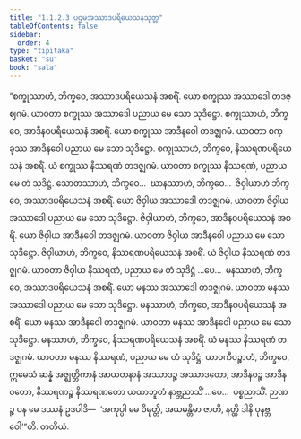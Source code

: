 ```yaml
---
title: "1.1.2.3 ပဌမအဿာဒပရိယေသနသုတ္တ"
tableOfContents: false
sidebar:
  order: 4
type: "tipitaka"
basket: "su"
book: "sala"
---
```



<DynamicBreadcrumb />

<Division number="15" book="sala">

<Paragraph number="36" book="sala">
“စက္ခုဿာဟံ, ဘိက္ခဝေ, အဿာဒပရိယေသနံ အစရိံ. ယော စက္ခုဿ အဿာဒေါ တဒဇ္ဈဂမံ. ယာဝတာ စက္ခုဿ အဿာဒေါ ပညာယ မေ သော သုဒိဋ္ဌော. စက္ခုဿာဟံ, ဘိက္ခဝေ, အာဒီနဝပရိယေသနံ အစရိံ. ယော စက္ခုဿ အာဒီနဝေါ တဒဇ္ဈဂမံ. ယာဝတာ စက္ခုဿ အာဒီနဝေါ ပညာယ မေ သော သုဒိဋ္ဌော. စက္ခုဿာဟံ, ဘိက္ခဝေ, နိဿရဏပရိယေသနံ အစရိံ. ယံ စက္ခုဿ နိဿရဏံ တဒဇ္ဈဂမံ. ယာဝတာ စက္ခုဿ နိဿရဏံ, ပညာယ မေ တံ သုဒိဋ္ဌံ. သောတဿာဟံ, ဘိက္ခဝေ…  ဃာနဿာဟံ, ဘိက္ခဝေ…  ဇိဝှါယာဟံ ဘိက္ခဝေ, အဿာဒပရိယေသနံ အစရိံ. ယော ဇိဝှါယ အဿာဒေါ တဒဇ္ဈဂမံ. ယာဝတာ ဇိဝှါယ အဿာဒေါ ပညာယ မေ သော သုဒိဋ္ဌော. ဇိဝှါယာဟံ, ဘိက္ခဝေ, အာဒီနဝပရိယေသနံ အစရိံ. ယော ဇိဝှါယ အာဒီနဝေါ တဒဇ္ဈဂမံ. ယာဝတာ ဇိဝှါယ အာဒီနဝေါ ပညာယ မေ သော သုဒိဋ္ဌော. ဇိဝှါယာဟံ, ဘိက္ခဝေ, နိဿရဏပရိယေသနံ အစရိံ. ယံ ဇိဝှါယ နိဿရဏံ တဒဇ္ဈဂမံ. ယာဝတာ ဇိဝှါယ နိဿရဏံ, ပညာယ မေ တံ သုဒိဋ္ဌံ …ပေ…  မနဿာဟံ, ဘိက္ခဝေ, အဿာဒပရိယေသနံ အစရိံ. ယော မနဿ အဿာဒေါ တဒဇ္ဈဂမံ. ယာဝတာ မနဿ အဿာဒေါ ပညာယ မေ သော သုဒိဋ္ဌော. မနဿာဟံ, ဘိက္ခဝေ, အာဒီနဝပရိယေသနံ အစရိံ. ယော မနဿ အာဒီနဝေါ တဒဇ္ဈဂမံ. ယာဝတာ မနဿ အာဒီနဝေါ ပညာယ မေ သော သုဒိဋ္ဌော. မနဿာဟံ, ဘိက္ခဝေ, နိဿရဏပရိယေသနံ အစရိံ. ယံ မနဿ နိဿရဏံ တဒဇ္ဈဂမံ. ယာဝတာ မနဿ နိဿရဏံ, ပညာယ မေ တံ သုဒိဋ္ဌံ.
</Paragraph>

<Paragraph number="37" book="sala">
ယာဝကီဝဉ္စာဟံ, ဘိက္ခဝေ, ဣမေသံ ဆန္နံ အဇ္ဈတ္တိကာနံ အာယတနာနံ အဿာဒဉ္စ အဿာဒတော, အာဒီနဝဉ္စ အာဒီနဝတော, နိဿရဏဉ္စ နိဿရဏတော ယထာဘူတံ နာဗ္ဘညာသိံ …ပေ…  ပစ္စညာသိံ. ဉာဏဉ္စ ပန မေ ဒဿနံ ဥဒပါဒိ—  ‘အကုပ္ပါ မေ ဝိမုတ္တိ, အယမန္တိမာ ဇာတိ, နတ္ထိ ဒါနိ ပုနဗ္ဘဝေါ’”တိ.

</Paragraph>
</Division>

<Paragraph number="38" type="center" book="sala">
တတိယံ.
</Paragraph>